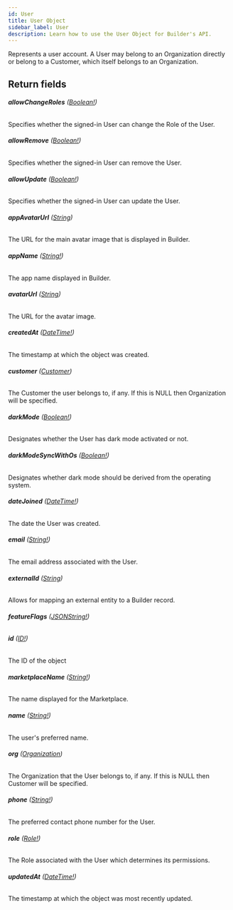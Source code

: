```yaml
---
id: User
title: User Object
sidebar_label: User
description: Learn how to use the User Object for Builder's API.
---
```


Represents a user account. A User may belong to an Organization directly or
belong to a Customer, which itself belongs to an Organization.

## Return fields

###### <b>allowChangeRoles</b> ([Boolean!](/self-managed/composer/builder/api/schema/scalar/Boolean.mdx))

Specifies whether the signed-in User can change the Role of the User.

###### <b>allowRemove</b> ([Boolean!](/self-managed/composer/builder/api/schema/scalar/Boolean.mdx))

Specifies whether the signed-in User can remove the User.

###### <b>allowUpdate</b> ([Boolean!](/self-managed/composer/builder/api/schema/scalar/Boolean.mdx))

Specifies whether the signed-in User can update the User.

###### <b>appAvatarUrl</b> ([String](/self-managed/composer/builder/api/schema/scalar/String.mdx))

The URL for the main avatar image that is displayed in Builder.

###### <b>appName</b> ([String!](/self-managed/composer/builder/api/schema/scalar/String.mdx))

The app name displayed in Builder.

###### <b>avatarUrl</b> ([String](/self-managed/composer/builder/api/schema/scalar/String.mdx))

The URL for the avatar image.

###### <b>createdAt</b> ([DateTime!](/self-managed/composer/builder/api/schema/scalar/DateTime.mdx))

The timestamp at which the object was created.

###### <b>customer</b> ([Customer](/self-managed/composer/builder/api/schema/object/Customer.mdx))

The Customer the user belongs to, if any. If this is NULL then Organization will be specified.

###### <b>darkMode</b> ([Boolean!](/self-managed/composer/builder/api/schema/scalar/Boolean.mdx))

Designates whether the User has dark mode activated or not.

###### <b>darkModeSyncWithOs</b> ([Boolean!](/self-managed/composer/builder/api/schema/scalar/Boolean.mdx))

Designates whether dark mode should be derived from the operating system.

###### <b>dateJoined</b> ([DateTime!](/self-managed/composer/builder/api/schema/scalar/DateTime.mdx))

The date the User was created.

###### <b>email</b> ([String!](/self-managed/composer/builder/api/schema/scalar/String.mdx))

The email address associated with the User.

###### <b>externalId</b> ([String](/self-managed/composer/builder/api/schema/scalar/String.mdx))

Allows for mapping an external entity to a Builder record.

###### <b>featureFlags</b> ([JSONString!](/self-managed/composer/builder/api/schema/scalar/JSONString.mdx))

###### <b>id</b> ([ID!](/self-managed/composer/builder/api/schema/scalar/ID.mdx))

The ID of the object

###### <b>marketplaceName</b> ([String!](/self-managed/composer/builder/api/schema/scalar/String.mdx))

The name displayed for the Marketplace.

###### <b>name</b> ([String!](/self-managed/composer/builder/api/schema/scalar/String.mdx))

The user's preferred name.

###### <b>org</b> ([Organization](/self-managed/composer/builder/api/schema/object/Organization.mdx))

The Organization that the User belongs to, if any. If this is NULL then Customer will be specified.

###### <b>phone</b> ([String!](/self-managed/composer/builder/api/schema/scalar/String.mdx))

The preferred contact phone number for the User.

###### <b>role</b> ([Role!](/self-managed/composer/builder/api/schema/object/Role.mdx))

The Role associated with the User which determines its permissions.

###### <b>updatedAt</b> ([DateTime!](/self-managed/composer/builder/api/schema/scalar/DateTime.mdx))

The timestamp at which the object was most recently updated.
